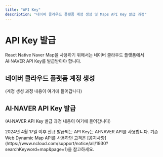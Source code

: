 ```yaml
---
title: "API Key"
description: "네이버 클라우드 플랫폼 계정 생성 및 Maps API Key 발급 과정"
---
```



# API Key 발급

React Native Naver Map을 사용하기 위해서는 네이버 클라우드 플랫폼에서 AI·NAVER API Key를 발급받아야 합니다.

## 네이버 클라우드 플랫폼 계정 생성

(계정 생성 과정 내용이 여기에 들어갑니다)

## AI·NAVER API Key 발급

(AI·NAVER API Key 발급 과정 내용이 여기에 들어갑니다)

<Callout type="important">
2024년 4월 17일 이후 신규 발급되는 API Key는 AI·NAVER API를 사용합니다.
기존 Web Dynamic Map API를 사용하던 고객은 [공지사항](https://www.ncloud.com/support/notice/all/1930?searchKeyword=map&page=1)을 참고하세요.
</Callout>